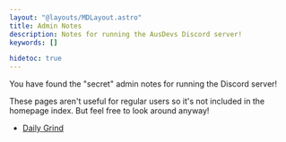 ```yaml
---
layout: "@layouts/MDLayout.astro"
title: Admin Notes
description: Notes for running the AusDevs Discord server!
keywords: []

hidetoc: true
---
```


You have found the "secret" admin notes for running the Discord server!

These pages aren't useful for regular users so it's not included in the homepage index. But feel free to look around anyway!

- [Daily Grind](./daily-grind/)

